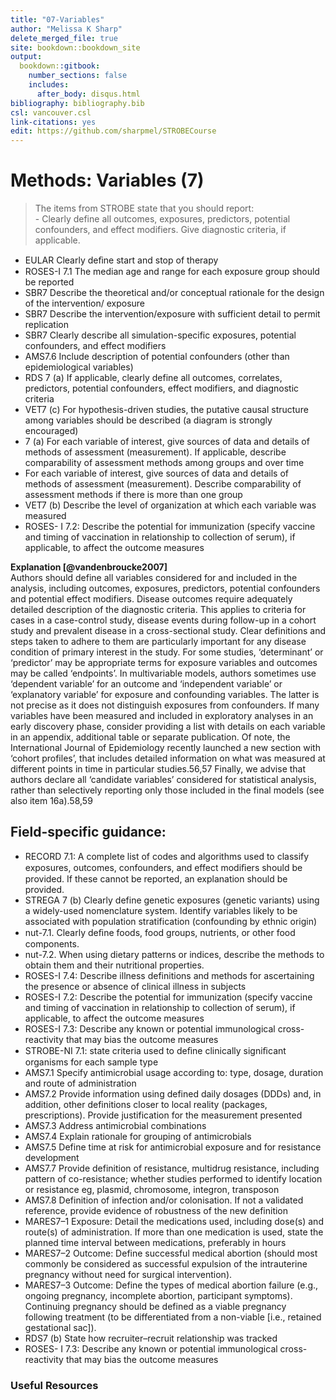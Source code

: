 ---
title: "07-Variables"
author: "Melissa K Sharp"
delete_merged_file: true
site: bookdown::bookdown_site
output:
  bookdown::gitbook:
    number_sections: false 
    includes: 
      after_body: disqus.html
bibliography: bibliography.bib
csl: vancouver.csl
link-citations: yes
edit: https://github.com/sharpmel/STROBECourse
---

# Methods: Variables (7)
> The items from STROBE state that you should report:   
-	Clearly define all outcomes, exposures, predictors, potential confounders, and effect modifiers. Give diagnostic criteria, if applicable.

-	EULAR Clearly deﬁne start and stop of therapy    
-	ROSES-I 7.1 The median age and range for each exposure group should be reported   
-	SBR7 Describe the theoretical and/or conceptual rationale for the design of the intervention/ exposure  
-	SBR7 Describe the intervention/exposure with sufficient detail to permit replication  
-	SBR7 Clearly describe all simulation-specific exposures, potential confounders, and effect modifiers  
-	AMS7.6 Include description of potential confounders (other than epidemiological variables)  
-	RDS 7 (a) If applicable, clearly define all outcomes, correlates, predictors, potential confounders, effect modifiers, and diagnostic criteria  
-	VET7 (c) For hypothesis-driven studies, the putative causal structure among variables should be described (a diagram is strongly encouraged)  
-	7 (a) For each variable of interest, give sources of data and details of methods of assessment (measurement). If applicable, describe comparability of assessment methods among groups and over time  
-	For each variable of interest, give sources of data and details of methods of assessment
(measurement). Describe comparability of assessment methods if there is more than one group  
-	VET7 (b) Describe the level of organization at which each variable was measured  
-	ROSES- I 7.2: Describe the potential for immunization (specify vaccine and timing of vaccination in relationship to collection of serum), if applicable, to affect the outcome measures   

**Explanation [@vandenbroucke2007]**</br>
Authors should define all variables considered for and
included in the analysis, including outcomes, exposures,
predictors, potential confounders and potential effect modifiers.
Disease outcomes require adequately detailed description
of the diagnostic criteria. This applies to criteria for cases
in a case-control study, disease events during follow-up in a
cohort study and prevalent disease in a cross-sectional study.
Clear definitions and steps taken to adhere to them are
particularly important for any disease condition of primary
interest in the study.
For some studies, ‘determinant’ or ‘predictor’ may be
appropriate terms for exposure variables and outcomes may
be called ‘endpoints’. In multivariable models, authors sometimes
use ‘dependent variable’ for an outcome and ‘independent
variable’ or ‘explanatory variable’ for exposure and
confounding variables. The latter is not precise as it does not
distinguish exposures from confounders.
If many variables have been measured and included in
exploratory analyses in an early discovery phase, consider
providing a list with details on each variable in an appendix,
additional table or separate publication. Of note, the International
Journal of Epidemiology recently launched a new
section with ‘cohort profiles’, that includes detailed information
on what was measured at different points in time in
particular studies.56,57 Finally, we advise that authors declare
all ‘candidate variables’ considered for statistical analysis,
rather than selectively reporting only those included in the
final models (see also item 16a).58,59

<h2> Field-specific guidance:</h2>  
-	RECORD 7.1: A complete list of codes and algorithms used to classify exposures, outcomes, confounders, and effect modiﬁers should be provided. If these cannot be reported, an explanation should be provided.  
-	STREGA 7 (b) Clearly define genetic exposures (genetic variants) using a widely-used nomenclature system. Identify variables likely to be associated with population stratification (confounding by ethnic origin)  
-	nut-7.1. Clearly deﬁne foods, food groups, nutrients, or other food components.  
-	nut-7.2. When using dietary patterns or indices, describe the methods to obtain them and their nutritional properties.
-	ROSES-I 7.4: Describe illness definitions and methods for ascertaining the presence or absence of clinical illness in subjects
-	ROSES-I 7.2: Describe the potential for immunization (specify vaccine and timing of vaccination in relationship to collection of serum), if applicable, to affect the outcome measures
-	ROSES-I 7.3: Describe any known or potential immunological cross-reactivity that may bias the outcome measures
-	STROBE-NI 7.1: state criteria used to deﬁne clinically signiﬁcant organisms for each sample type
-	AMS7.1 Specify antimicrobial usage according to: type, dosage, duration and route of administration
-	AMS7.2 Provide information using defined daily dosages (DDDs) and, in addition, other definitions closer to local reality (packages, prescriptions). Provide justification for the measurement presented
-	AMS7.3 Address antimicrobial combinations
-	AMS7.4 Explain rationale for grouping of antimicrobials
-	AMS7.5 Define time at risk for antimicrobial exposure and for resistance development
-	AMS7.7 Provide definition of resistance, multidrug resistance, including pattern of co-resistance; whether studies performed to identify location or resistance eg, plasmid, chromosome, integron, transposon
-	AMS7.8 Definition of infection and/or colonisation. If not a validated reference, provide evidence of robustness of the new definition
-	MARES7–1 Exposure: Detail the medications used, including dose(s) and route(s) of administration. If more than one medication is used, state the planned time interval between medications, preferably in hours
-	MARES7–2 Outcome: Define successful medical abortion (should most commonly be considered as successful expulsion of the intrauterine pregnancy without need for surgical intervention).
-	MARES7–3 Outcome: Define the types of medical abortion failure (e.g., ongoing pregnancy, incomplete abortion, participant symptoms). Continuing pregnancy should be defined as a viable pregnancy following treatment (to be differentiated from a non-viable [i.e., retained gestational sac]).
-	RDS7 (b) State how recruiter–recruit relationship was tracked  
-	ROSES- I 7.3: Describe any known or potential immunological cross- reactivity that may bias the outcome measures  

### Useful Resources